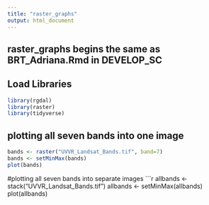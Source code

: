```yaml
---
title: "raster_graphs"
output: html_document
---
```


## raster_graphs begins the same as BRT_Adriana.Rmd in DEVELOP_SC ##

## Load Libraries ##
```r
library(rgdal)
library(raster)
library(tidyverse)
```

## plotting all seven bands into one image
```r
bands <- raster("UVVR_Landsat_Bands.tif", band=7)
bands <- setMinMax(bands)
plot(bands)
```
#plotting all seven bands into separate images
```r
allbands <- stack("UVVR_Landsat_Bands.tif")
allbands <- setMinMax(allbands)
plot(allbands)